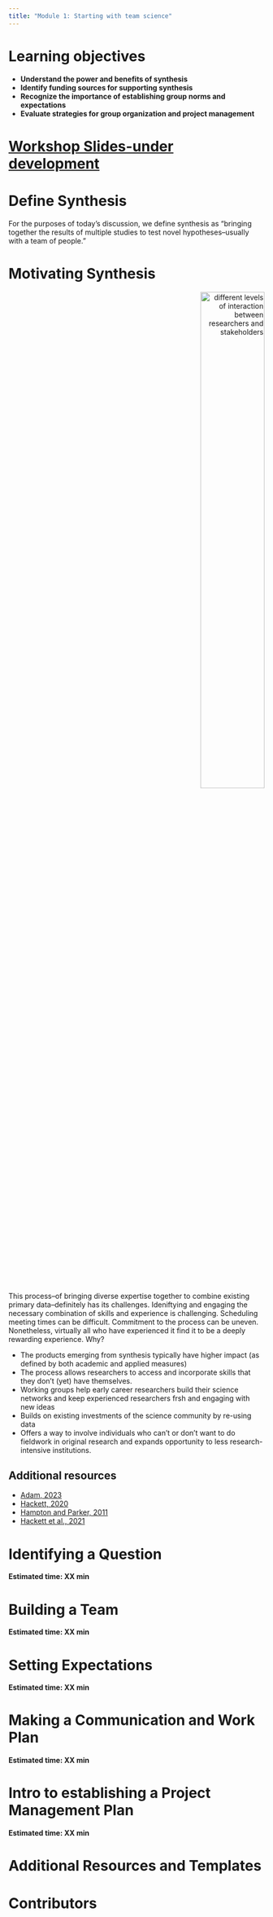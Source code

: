 ```yaml
---
title: "Module 1: Starting with team science"
---
```


# Learning objectives

- **Understand the power and benefits of synthesis** 
- **Identify funding sources for supporting synthesis**
- **Recognize the importance of establishing group norms and expectations**
- **Evaluate strategies for group organization and project management**

# [Workshop Slides-under development](https://docs.google.com/presentation/d/1B9bcdyZzoiGw2QEc1uudJbKixXWs40vmRYk_qv9hR2w/edit#slide=id.p)

# Define Synthesis
For the purposes of today's discussion, we define synthesis as "bringing together the results of multiple studies to test novel hypotheses–usually with a team of people."

# Motivating Synthesis

<p align="right">
<img src="images/sustainability-12-09361-g001-550.jpg" alt="different levels of interaction between researchers and stakeholders" width="50%"/>
</p>

This process--of bringing diverse expertise together to combine existing primary data--definitely has its challenges. Ideniftying and engaging the necessary combination of skills and experience is challenging. Scheduling meeting times can be difficult. Commitment to the process can be uneven. Nonetheless, virtually all who have experienced it find it to be a deeply rewarding experience. Why?

-  The products emerging from synthesis typically have higher impact (as defined by both academic and applied measures)
-  The process allows researchers to access and incorporate skills that they don't (yet) have themselves.
-  Working groups help early career researchers build their science networks and keep experienced researchers frsh and engaging with new ideas
-  Builds on existing investments of the science community by re-using data
-  Offers a way to involve individuals who can’t or don’t want to do fieldwork in original research and expands opportunity to less research-intensive institutions.

## Additional resources

* [Adam, 2023](https://doi.org/10.1038/d41586-023-03618-x)
* [Hackett, 2020](https://doi.org/10.3390/su12229361)
* [Hampton and Parker, 2011](https://doi.org/10.1525/bio.2011.61.11.9)
* [Hackett et al., 2021](https://doi.org/10.1016/j.respol.2020.104069)

# Identifying a Question

**Estimated time: XX min**

# Building a Team

**Estimated time: XX min**

# Setting Expectations

**Estimated time: XX min**

# Making a Communication and Work Plan

**Estimated time: XX min**

# Intro to establishing a Project Management Plan 

**Estimated time: XX min**

# Additional Resources and Templates 

# Contributors 
